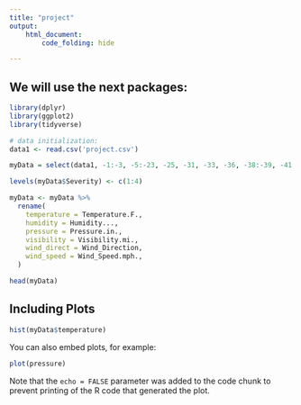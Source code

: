 ---
title: "project"
output:
    html_document:
        code_folding: hide

---

## We will use the next packages:
```{r setup, eval = FALSE}
library(dplyr)
library(ggplot2)
library(tidyverse)

```

``` {r datainitialization, eval = FALSE}
# data initialization:
data1 <- read.csv('project.csv')

myData = select(data1, -1:-3, -5:-23, -25, -31, -33, -36, -38:-39, -41:-42, -45, -47:-49)

levels(myData$Severity) <- c(1:4)

myData <- myData %>% 
  rename(
    temperature = Temperature.F.,
    humidity = Humidity...,
    pressure = Pressure.in.,
    visibility = Visibility.mi.,
    wind_direct = Wind_Direction,
    wind_speed = Wind_Speed.mph.,
  )
```


```{r cars}

head(myData)
```

## Including Plots
```{r temperature}
hist(myData$temperature)
```

You can also embed plots, for example:

```{r pressure, echo=FALSE}
plot(pressure)

```

Note that the `echo = FALSE` parameter was added to the code chunk to prevent printing of the R code that generated the plot.
